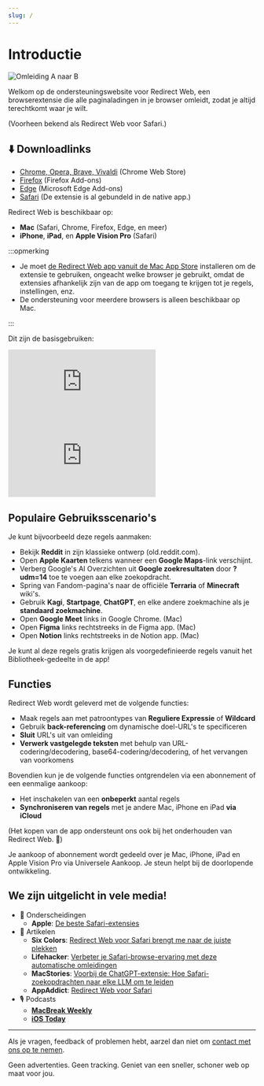 ```yaml
---
slug: /
---
```



# Introductie

<div style={{display: "flex", flexDirection: "column", alignItems: "flex-start", marginBottom: "25px"}}>
  <img src="./img/redirect-a-to-b.png" style={{display: "block", minWidth: "360px", maxWidth: "500px", width: "100%", height: "auto", marginBottom: "25px"}} alt="Omleiding A naar B" />
  <ExtensionStoreLinks />
</div>

Welkom op de ondersteuningswebsite voor Redirect Web, een browserextensie die alle paginaladingen in je browser omleidt, zodat je altijd terechtkomt waar je wilt.

(Voorheen bekend als Redirect Web voor Safari.)

## ⬇️ Downloadlinks

- [Chrome, Opera, Brave, Vivaldi](https://chromewebstore.google.com/detail/ffglckbhfbfmdkefdmjbhpnffkcmlhdh) (Chrome Web Store)
- [Firefox](https://addons.mozilla.org/firefox/addon/redirect-web/) (Firefox Add-ons)
- [Edge](https://microsoftedge.microsoft.com/addons/detail/hmfkakfdccgdpgemaicfgngnmflefpga) (Microsoft Edge Add-ons)
- [Safari](https://apps.apple.com/app/id1571283503) (De extensie is al gebundeld in de native app.)

Redirect Web is beschikbaar op:

- **Mac** (Safari, Chrome, Firefox, Edge, en meer)
- **iPhone**, **iPad**, en **Apple Vision Pro** (Safari)

:::opmerking

- Je moet [de Redirect Web app vanuit de Mac App Store](https://apps.apple.com/app/id1571283503) installeren om de extensie te gebruiken, ongeacht welke browser je gebruikt, omdat de extensies afhankelijk zijn van de app om toegang te krijgen tot je regels, instellingen, enz.
- De ondersteuning voor meerdere browsers is alleen beschikbaar op Mac.

:::

Dit zijn de basisgebruiken:

<iframe style={{width:"100%", aspectRatio:"9/16", height:"auto", maxHeight:"60vh", maxWidth:"35vh"}} src="https://www.youtube.com/embed/NaQ5X-v-qJU" title="iOS Demo Video (YouTube)" frameborder="0" allow="accelerometer; autoplay; clipboard-write; encrypted-media; gyroscope; picture-in-picture; web-share" allowfullscreen></iframe>

<iframe style={{width:"100%", aspectRatio:"17/9", height:"auto", maxHeight:"100vh"}} src="https://www.youtube.com/embed/5eU89Gu73SQ" title="macOS Demo Video (YouTube)" frameborder="0" allow="accelerometer; autoplay; clipboard-write; encrypted-media; gyroscope; picture-in-picture; web-share" allowfullscreen></iframe>

## Populaire Gebruiksscenario's

Je kunt bijvoorbeeld deze regels aanmaken:

- Bekijk **Reddit** in zijn klassieke ontwerp (old.reddit.com).
- Open **Apple Kaarten** telkens wanneer een **Google Maps**-link verschijnt.
- Verberg Google's AI Overzichten uit **Google zoekresultaten** door **?udm=14** toe te voegen aan elke zoekopdracht.
- Spring van Fandom-pagina's naar de officiële **Terraria** of **Minecraft** wiki's.
- Gebruik **Kagi**, **Startpage**, **ChatGPT**, en elke andere zoekmachine als je **standaard zoekmachine**.
- Open **Google Meet** links in Google Chrome. (Mac)
- Open **Figma** links rechtstreeks in de Figma app. (Mac)
- Open **Notion** links rechtstreeks in de Notion app. (Mac)

Je kunt al deze regels gratis krijgen als voorgedefinieerde regels vanuit het Bibliotheek-gedeelte in de app!

## Functies

Redirect Web wordt geleverd met de volgende functies:

- Maak regels aan met patroontypes van **Reguliere Expressie** of **Wildcard**
- Gebruik **back-referencing** om dynamische doel-URL's te specificeren
- **Sluit** URL's uit van omleiding
- **Verwerk vastgelegde teksten** met behulp van URL-codering/decodering, base64-codering/decodering, of het vervangen van voorkomens

Bovendien kun je de volgende functies ontgrendelen via een abonnement of een eenmalige aankoop:

- Het inschakelen van een **onbeperkt** aantal regels
- **Synchroniseren van regels** met je andere Mac, iPhone en iPad **via iCloud**

(Het kopen van de app ondersteunt ons ook bij het onderhouden van Redirect Web. 🙏)

Je aankoop of abonnement wordt gedeeld over je Mac, iPhone, iPad en Apple Vision Pro via Universele Aankoop. Je steun helpt bij de doorlopende ontwikkeling.

## We zijn uitgelicht in vele media!

* 🏅 Onderscheidingen
    * **Apple**: [De beste Safari-extensies](https://apps.apple.com/us/story/id1377753262)
* 📰 Artikelen
    * **Six Colors**: [Redirect Web voor Safari brengt me naar de juiste plekken](https://sixcolors.com/post/2022/11/redirect-web-for-safari-takes-me-to-the-right-places/)
    * **Lifehacker**: [Verbeter je Safari-browse-ervaring met deze automatische omleidingen](https://lifehacker.com/improve-your-safari-browsing-experience-with-these-auto-1849812013)
    * **MacStories**: [Voorbij de ChatGPT-extensie: Hoe Safari-zoekopdrachten naar elke LLM om te leiden](https://www.macstories.net/tutorials/beyond-chatgpts-extension-how-to-redirect-safari-searches-to-any-llm/)
    * **AppAddict**: [Redirect Web voor Safari](https://appaddict.app/post/redirect-web-for-safari)
* 🎙️ Podcasts
    * [**MacBreak Weekly**](https://youtu.be/I251K3L2s88?t=7427)
    * [**iOS Today**](https://youtu.be/cWkwH84b6M4?t=636)

---

Als je vragen, feedback of problemen hebt, aarzel dan niet om [contact met ons op te nemen](contact-us).

Geen advertenties. Geen tracking. Geniet van een sneller, schoner web op maat voor jou.